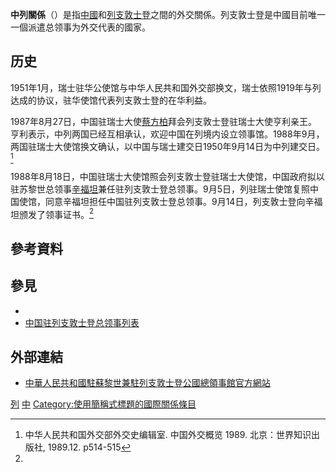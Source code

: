 {{not|中華民國與列支敦斯登關係}}

{{Infobox bilateral relations|中列|PRC|Liechtenstein|mission1=[[中國駐蘇黎世總領事館|中國駐蘇黎世總領事館]]兼轄|mission2=[[瑞士駐華大使館|瑞士駐華大使館]]兼轄|envoytitle1=[[中國駐列支敦士登總領事列表|總領事]]|envoy1=[[赵清华|赵清华]]兼駐|envoytitle2=[[瑞士驻华大使列表|大使]]|envoy2=[[罗志谊|罗志谊]]兼驻}}

'''中列關係'''（{{lang-de|Sino-Liechtensteinische Beziehung}}）是指[[中國|中國]]和[[列支敦士登|列支敦士登]]之間的外交關係。列支敦士登是中國目前唯一一個派遣总领事为外交代表的國家。

==历史==
1951年1月，瑞士驻华公使馆与中华人民共和国外交部换文，瑞士依照1919年与列达成的协议，驻华使馆代表列支敦士登的在华利益。

1987年8月27日，中国驻瑞士大使[[蔡方柏|蔡方柏]]拜会列支敦士登驻瑞士大使亨利亲王。亨利表示，中列两国已经互相承认，欢迎中国在列境内设立领事馆。1988年9月，两国驻瑞士大使馆换文确认，以中国与瑞士建交日1950年9月14日为中列建交日。<ref name=zgwj1989>中华人民共和国外交部外交史编辑室. 中国外交概览 1989. 北京：世界知识出版社, 1989.12. p514-515</ref>

1988年8月18日，中国驻瑞士大使馆照会列支敦士登驻瑞士大使馆，中国政府拟以驻苏黎世总领事[[辛福坦|辛福坦]]兼任驻列支敦士登总领事。9月5日，列驻瑞士使馆复照中国使馆，同意辛福坦担任中国驻列支敦士登总领事。9月14日，列支敦士登向辛福坦颁发了领事证书。<ref name=zgwj1989/>

== 參考資料 ==
{{Reflist}}

== 參見 ==
{{Portal box|國際關係|中國|中華人民共和國|列支敦士登|歐洲|image4=Flag of Liechtenstein.svg}}
* {{link-en|列支敦士登外交|Foreign relations of Liechtenstein}}
* [[中国驻列支敦士登总领事列表|中国驻列支敦士登总领事列表]]

== 外部連結 ==
* [http://zurich.china-consulate.gov.cn/chn/ 中華人民共和國駐蘇黎世兼駐列支敦士登公國總領事館官方網站] {{Wayback|url=http://zurich.china-consulate.gov.cn/chn/ |date=20220522140136 }}{{zh-hans icon}}{{de icon}}

{{中華人民共和國外交}}
{{列支敦士登外交}}

[[Category:中歐關係|列]]
[[Category:列支敦士登雙邊關係|中]]
[[Category:使用簡稱式標題的國際關係條目|Category:使用簡稱式標題的國際關係條目]]